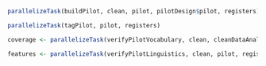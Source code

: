 
```r
parallelizeTask(buildPilot, clean, pilot, pilotDesign$pilot, registers) 
```

```r
parallelizeTask(tagPilot, pilot, registers) 
```

```r
coverage <- parallelizeTask(verifyPilotVocabulary, clean, cleanDataAnalysis, pilot, registers, directories)  
```

```r
features <- parallelizeTask(verifyPilotLinguistics, clean, pilot, registers, posTags, directories)
```
